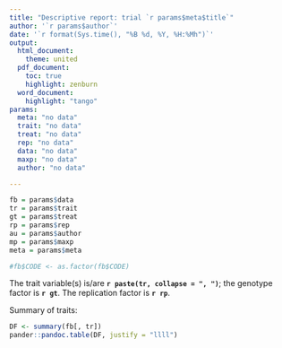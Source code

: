 ```yaml
---
title: "Descriptive report: trial `r params$meta$title`"
author: '`r params$author`'
date: '`r format(Sys.time(), "%B %d, %Y, %H:%Mh")`'
output: 
  html_document:
    theme: united
  pdf_document:
    toc: true
    highlight: zenburn
  word_document:
    highlight: "tango"
params: 
  meta: "no data"
  trait: "no data"
  treat: "no data"
  rep: "no data"
  data: "no data"
  maxp: "no data"
  author: "no data"

---
```



```r

fb = params$data
tr = params$trait
gt = params$treat
rp = params$rep
au = params$author
mp = params$maxp
meta = params$meta

#fb$CODE <- as.factor(fb$CODE)

```

The trait variable(s) is/are **`r paste(tr, collapse = ", ")`**; the genotype factor is **`r gt`**.
The replication factor is **`r rp`**.

Summary of traits:

```r
DF <- summary(fb[, tr]) 
pander::pandoc.table(DF, justify = "llll")
```



